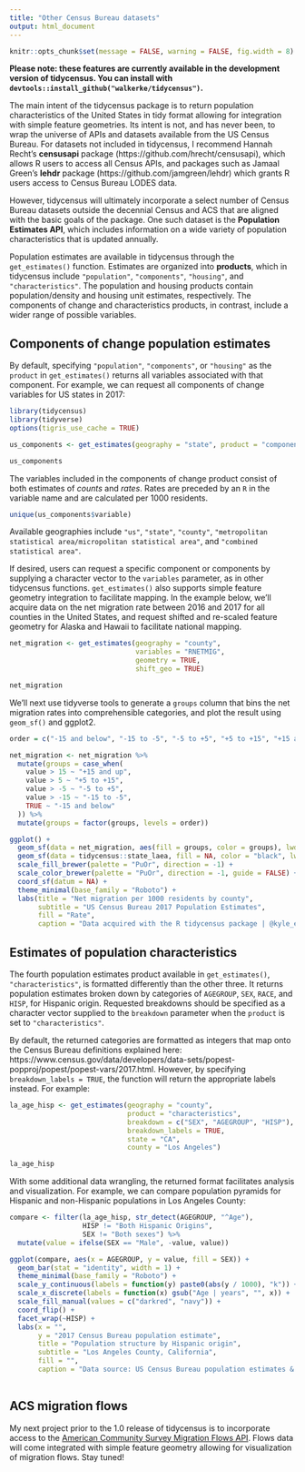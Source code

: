```yaml
---
title: "Other Census Bureau datasets"
output: html_document
---
```


```r
knitr::opts_chunk$set(message = FALSE, warning = FALSE, fig.width = 8)
```

__Please note: these features are currently available in the development version of tidycensus.  You can install with `devtools::install_github("walkerke/tidycensus")`.__

The main intent of the tidycensus package is to return population characteristics of the United States in tidy format allowing for integration with simple feature geometries.  Its intent is not, and has never been, to wrap the universe of APIs and datasets available from the US Census Bureau. For datasets not included in tidycensus, I recommend Hannah Recht's __censusapi__ package (https://github.com/hrecht/censusapi), which allows R users to access all Census APIs, and packages such as Jamaal Green's __lehdr__ package (https://github.com/jamgreen/lehdr) which grants R users access to Census Bureau LODES data.  

However, tidycensus will ultimately incorporate a select number of Census Bureau datasets outside the decennial Census and ACS that are aligned with the basic goals of the package.  One such dataset is the __Population Estimates API__, which includes information on a wide variety of population characteristics that is updated annually.  

Population estimates are available in tidycensus through the `get_estimates()` function.  Estimates are organized into __products__, which in tidycensus include `"population"`, `"components"`, `"housing"`, and `"characteristics"`.  The population and housing products contain population/density and housing unit estimates, respectively.  The components of change and characteristics products, in contrast, include a wider range of possible variables.  

## Components of change population estimates

By default, specifying `"population"`, `"components"`, or `"housing"` as the `product` in `get_estimates()` returns all variables associated with that component.  For example, we can request all components of change variables for US states in 2017: 

```r
library(tidycensus)
library(tidyverse)
options(tigris_use_cache = TRUE)

us_components <- get_estimates(geography = "state", product = "components")

us_components
```

The variables included in the components of change product consist of both estimates of _counts_ and _rates_.  Rates are preceded by an `R` in the variable name and are calculated per 1000 residents.  

```r
unique(us_components$variable)
```

Available geographies include `"us"`, `"state"`, `"county"`, `"metropolitan statistical area/micropolitan statistical area"`, and `"combined statistical area"`.  

If desired, users can request a specific component or components by supplying a character vector to the `variables` parameter, as in other tidycensus functions.  `get_estimates()` also supports simple feature geometry integration to facilitate mapping.  In the example below, we'll acquire data on the net migration rate between 2016 and 2017 for all counties in the United States, and request shifted and re-scaled feature geometry for Alaska and Hawaii to facilitate national mapping.  

```r

net_migration <- get_estimates(geography = "county",
                               variables = "RNETMIG",
                               geometry = TRUE,
                               shift_geo = TRUE)

net_migration

```

We'll next use tidyverse tools to generate a `groups` column that bins the net migration rates into comprehensible categories, and plot the result using `geom_sf()` and ggplot2.  

```r
order = c("-15 and below", "-15 to -5", "-5 to +5", "+5 to +15", "+15 and up")

net_migration <- net_migration %>%
  mutate(groups = case_when(
    value > 15 ~ "+15 and up",
    value > 5 ~ "+5 to +15",
    value > -5 ~ "-5 to +5",
    value > -15 ~ "-15 to -5",
    TRUE ~ "-15 and below"
  )) %>%
  mutate(groups = factor(groups, levels = order))

ggplot() +
  geom_sf(data = net_migration, aes(fill = groups, color = groups), lwd = 0.1) +
  geom_sf(data = tidycensus::state_laea, fill = NA, color = "black", lwd = 0.1) +
  scale_fill_brewer(palette = "PuOr", direction = -1) +
  scale_color_brewer(palette = "PuOr", direction = -1, guide = FALSE) +
  coord_sf(datum = NA) +
  theme_minimal(base_family = "Roboto") +
  labs(title = "Net migration per 1000 residents by county",
       subtitle = "US Census Bureau 2017 Population Estimates",
       fill = "Rate",
       caption = "Data acquired with the R tidycensus package | @kyle_e_walker")
```

## Estimates of population characteristics

The fourth population estimates product available in `get_estimates()`, `"characteristics"`, is formatted differently than the other three.  It returns population estimates broken down by categories of `AGEGROUP`, `SEX`, `RACE`, and `HISP`, for Hispanic origin.  Requested breakdowns should be specified as a character vector supplied to the `breakdown` parameter when the `product` is set to `"characteristics"`.  

By default, the returned categories are formatted as integers that map onto the Census Bureau definitions explained here: https://www.census.gov/data/developers/data-sets/popest-popproj/popest/popest-vars/2017.html.  However, by specifying `breakdown_labels = TRUE`, the function will return the appropriate labels instead.  For example: 

```r
la_age_hisp <- get_estimates(geography = "county", 
                             product = "characteristics", 
                             breakdown = c("SEX", "AGEGROUP", "HISP"),  
                             breakdown_labels = TRUE, 
                             state = "CA", 
                             county = "Los Angeles")

la_age_hisp
```

With some additional data wrangling, the returned format facilitates analysis and visualization.  For example, we can compare population pyramids for Hispanic and non-Hispanic populations in Los Angeles County:  

```r
compare <- filter(la_age_hisp, str_detect(AGEGROUP, "^Age"), 
                  HISP != "Both Hispanic Origins", 
                  SEX != "Both sexes") %>%
  mutate(value = ifelse(SEX == "Male", -value, value))

ggplot(compare, aes(x = AGEGROUP, y = value, fill = SEX)) + 
  geom_bar(stat = "identity", width = 1) + 
  theme_minimal(base_family = "Roboto") + 
  scale_y_continuous(labels = function(y) paste0(abs(y / 1000), "k")) + 
  scale_x_discrete(labels = function(x) gsub("Age | years", "", x)) + 
  scale_fill_manual(values = c("darkred", "navy")) + 
  coord_flip() + 
  facet_wrap(~HISP) + 
  labs(x = "", 
       y = "2017 Census Bureau population estimate", 
       title = "Population structure by Hispanic origin", 
       subtitle = "Los Angeles County, California", 
       fill = "", 
       caption = "Data source: US Census Bureau population estimates & tidycensus R package")
  


```


## ACS migration flows

My next project prior to the 1.0 release of tidycensus is to incorporate access to the [American Community Survey Migration Flows API](https://www.census.gov/data/developers/data-sets/acs-migration-flows.html).  Flows data will come integrated with simple feature geometry allowing for visualization of migration flows.  Stay tuned!